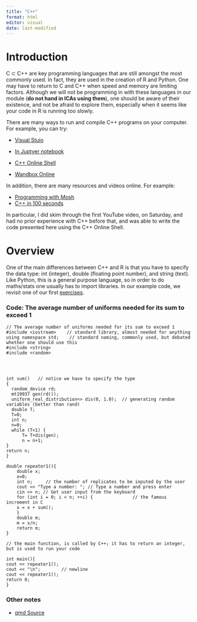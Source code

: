 ```yaml
---
title: "C++"
format: html
editor: visual
date: last-modified	
---
```


# Introduction

C $\subset$ C++ are key programming languages that are still amongst the most commonly used. In fact, they are used in the creation of R and Python. One may have to return to C and C++ when speed and memory are limiting factors. Although we will not be programming in with these languages in our module (**do not hand in ICAs using them**), one should be aware of their existence, and not be afraid to explore them, especially when it seems like your code in R is running too slowly.

There are many ways to run and compile C++ programs on your computer. For example, you can try:

-   [Visual Stuio](https://visualstudio.microsoft.com/)

-   [In Juptyer notebook](https://mybinder.org/v2/gh/jupyter-xeus/xeus-cling/stable?filepath=notebooks/xcpp.ipynb)

-   [C++ Online Shell](https://cpp.sh/)

-   [Wandbox Online](https://wandbox.org/)

In addition, there are many resources and videos online. For example:

-   [Programming with Mosh](https://www.youtube.com/watch?v=ZzaPdXTrSb8)
-   [C++ in 100 seconds](https://www.youtube.com/watch?v=MNeX4EGtR5Y)

In particular, I did skim through the first YouTube video, on Saturday, and had no prior experience with C++ before that, and was able to write the code presented here using the C++ Online Shell.


# Overview

One of the main differences between C++ and R is that you have to specify the data type: int (integer), double (floating point number), and string (text).  Like Python, this is a general purpose language, so in order to do maths/stats one usually has  to import libraries. In our example code, we revisit one of our first [exercises](https://tsoo-math.github.io/ucl2/2021-HW-week6.html). 

### Code:  The average number of uniforms needed for its sum to exceed 1

```{}
// The average number of uniforms needed for its sum to exceed 1
#include <iostream>    // standard library, almost needed for anything
using namespace std;    // standard naming, commonly used, but debated whether one should use this
#include <string>
#include <random>




int sum()   // notice we have to specify the type
{
  random_device rd;
  mt19937 gen(rd());
  uniform_real_distribution<> dis(0, 1.0);  // generating random variables (better than rand)
  double T;
  T=0;
  int n;
  n=0;
  while (T<1) {
      T= T+dis(gen);
      n = n+1;
}
return n;
}

double repeater1(){          
    double x;
    x=0;
    int n;     // the number of replicates to be inputed by the user
    cout << "Type a number: "; // Type a number and press enter
    cin >> n; // Get user input from the keyboard
    for (int i = 0; i < n; ++i) {               // the famous increment in C
    x = x + sum();
    }
    double m;
    m = x/n;
    return m;
}

// the main function, is called by C++; it has to return an integer, but is used to run your code

int main(){        
cout << repeater1();
cout << "\n";        // newline
cout << repeater1();
return 0;
}

```




### Other notes

-   [qmd Source](https://tsoo-math.github.io/ucl4/C.qmd)


